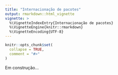 ```yaml
---
title: "Internacionação de pacotes"
output: rmarkdown::html_vignette
vignette: >
  %\VignetteIndexEntry{Internacionação de pacotes}
  %\VignetteEngine{knitr::rmarkdown}
  %\VignetteEncoding{UTF-8}
---
```


```r
knitr::opts_chunk$set(
  collapse = TRUE,
  comment = "#>"
)
```

Em construção...
